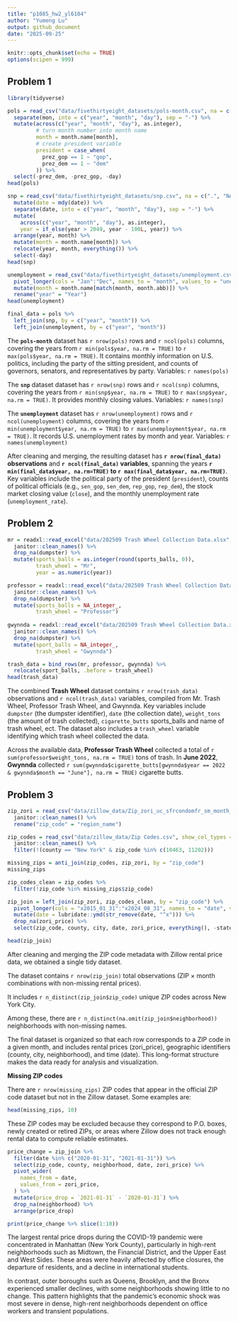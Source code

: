 ```yaml
---
title: "p1085_hw2_yl6104"
author: "Yumeng Lu"
output: github_document
date: "2025-09-25"
---
```


```r
knitr::opts_chunk$set(echo = TRUE)
options(scipen = 999)
```

## Problem 1
```r
library(tidyverse)
```

```r
pols = read_csv("data/fivethirtyeight_datasets/pols-month.csv", na = c(".", "NA", "")) %>% 
  separate(mon, into = c("year", "month", "day"), sep = "-") %>% 
  mutate(across(c("year", "month", "day"), as.integer),
         # turn month number into month name
         month = month.name[month],
         # create president variable
         president = case_when(
           prez_gop == 1 ~ "gop",
           prez_dem == 1 ~ "dem"
         )) %>% 
  select(-prez_dem, -prez_gop, -day)
head(pols)
```
```r
snp = read_csv("data/fivethirtyeight_datasets/snp.csv", na = c(".", "NA", "")) %>% 
  mutate(date = mdy(date)) %>% 
  separate(date, into = c("year", "month", "day"), sep = "-") %>% 
  mutate(
    across(c("year", "month", "day"), as.integer),
    year = if_else(year > 2049, year - 100L, year)) %>% 
  arrange(year, month) %>% 
  mutate(month = month.name[month]) %>% 
  relocate(year, month, everything()) %>% 
  select(-day) 
head(snp)
```
```r
unemployment = read_csv("data/fivethirtyeight_datasets/unemployment.csv", na = c(".", "NA", "")) %>% 
  pivot_longer(cols = "Jan":"Dec", names_to = "month", values_to = "unemployment_rate") %>% 
  mutate(month = month.name[match(month, month.abb)]) %>% 
  rename("year" = "Year")
head(unemployment)
```
```r
final_data = pols %>% 
  left_join(snp, by = c("year", "month")) %>% 
  left_join(unemployment, by = c("year", "month"))
```

The **`pols-month`** dataset has `r nrow(pols)` rows and `r ncol(pols)` columns, covering the years from `r min(pols$year, na.rm = TRUE)` to `r max(pols$year, na.rm = TRUE)`. It contains monthly information on U.S. politics, including the party of the sitting president, and counts of governors, senators, and representatives by party. Variables: `r names(pols)`

The **`snp`** dataset dataset has `r nrow(snp)` rows and `r ncol(snp)` columns, covering the years from `r min(snp$year, na.rm = TRUE)` to `r max(snp$year, na.rm = TRUE)`. It provides monthly closing values. Variables: `r names(snp)`

The **`unemployment`** dataset has `r nrow(unemployment)` rows and `r ncol(unemployment)` columns, covering the years from `r min(unemployment$year, na.rm = TRUE)` to `r max(unemployment$year, na.rm = TRUE)`. It records U.S. unemployment rates by month and year. Variables: `r names(unemployment)`

After cleaning and merging, the resulting dataset has **`r nrow(final_data)` observations** and **`r ncol(final_data)` variables**, spanning the years **`r min(final_data$year, na.rm=TRUE)` to `r max(final_data$year, na.rm=TRUE)`**. Key variables include the political party of the president (`president`), counts of political officials (e.g., `sen_gop`, `sen_dem`, `rep_gop`, `rep_dem`), the stock market closing value (`close`), and the monthly unemployment rate (`unemployment_rate`).


## Problem 2
```r
mr = readxl::read_excel("data/202509 Trash Wheel Collection Data.xlsx", sheet = "Mr. Trash Wheel", range = "A2:N709", na = c(".", "NA", "")) %>% 
  janitor::clean_names() %>% 
  drop_na(dumpster) %>% 
  mutate(sports_balls = as.integer(round(sports_balls, 0)),
         trash_wheel = "Mr",
         year = as.numeric(year))

professor = readxl::read_excel("data/202509 Trash Wheel Collection Data.xlsx", sheet = "Professor Trash Wheel", range = "A2:M134", na = c(".", "NA", "")) %>% 
  janitor::clean_names() %>% 
  drop_na(dumpster) %>% 
  mutate(sports_balls = NA_integer_,
         trash_wheel = "Professor")
  
gwynnda = readxl::read_excel("data/202509 Trash Wheel Collection Data.xlsx", sheet = "Gwynns Falls Trash Wheel", range = "A2:L351", na = c(".", "NA", "")) %>% 
  janitor::clean_names() %>% 
  drop_na(dumpster) %>% 
  mutate(sport_balls = NA_integer_,
         trash_wheel = "Gwynnda") 

trash_data = bind_rows(mr, professor, gwynnda) %>% 
  relocate(sport_balls, .before = trash_wheel)
head(trash_data)
```
The combined **Trash Wheel** dataset contains `r nrow(trash_data)` observations and `r ncol(trash_data)` variables, compiled from Mr. Trash Wheel, Professor Trash Wheel, and Gwynnda. Key variables include `dumpster` (the dumpster identifier), `date` (the collection date), `weight_tons` (the amount of trash collected), `cigarette_butts` sports_balls and name of trash wheel, ect. The dataset also includes a `trash_wheel` variable identifying which trash wheel collected the data. 

Across the available data, **Professor Trash Wheel** collected a total of `r sum(professor$weight_tons, na.rm = TRUE)` tons of trash. In **June 2022**, **Gwynnda** collected `r sum(gwynnda$cigarette_butts[gwynnda$year == 2022 & gwynnda$month == "June"], na.rm = TRUE)` cigarette butts.


## Problem 3
```r
zip_zori = read_csv("data/zillow_data/Zip_zori_uc_sfrcondomfr_sm_month_NYC.csv", show_col_types = FALSE, na = c(".", "NA", "")) %>%
  janitor::clean_names() %>% 
  rename("zip_code" = "region_name")

zip_codes = read_csv("data/zillow_data/Zip Codes.csv", show_col_types = FALSE, na = c(".", "NA", "")) %>%
  janitor::clean_names() %>% 
  filter(!(county == "New York" & zip_code %in% c(10463, 11202)))

missing_zips = anti_join(zip_codes, zip_zori, by = "zip_code")
missing_zips

zip_codes_clean = zip_codes %>%
  filter(!zip_code %in% missing_zips$zip_code)

zip_join = left_join(zip_zori, zip_codes_clean, by = "zip_code") %>% 
  pivot_longer(cols = "x2015_01_31":"x2024_08_31", names_to = "date", values_to = "zori_price") %>%
  mutate(date = lubridate::ymd(str_remove(date, "^x"))) %>% 
  drop_na(zori_price) %>% 
  select(zip_code, county, city, date, zori_price, everything(), -state)

head(zip_join)
```
After cleaning and merging the ZIP code metadata with Zillow rental price data, we obtained a single tidy dataset.

The dataset contains `r nrow(zip_join)` total observations (ZIP × month combinations with non-missing rental prices).

It includes `r n_distinct(zip_join$zip_code)` unique ZIP codes across New York City.

Among these, there are `r n_distinct(na.omit(zip_join$neighborhood))` neighborhoods with non-missing names.

The final dataset is organized so that each row corresponds to a ZIP code in a given month, and includes rental prices (zori_price), geographic identifiers (county, city, neighborhood), and time (date). This long-format structure makes the data ready for analysis and visualization.

**Missing ZIP codes**

There are `r nrow(missing_zips)` ZIP codes that appear in the official ZIP code dataset but not in the Zillow dataset.
Some examples are:
```r
head(missing_zips, 10)
```

These ZIP codes may be excluded because they correspond to P.O. boxes, newly created or retired ZIPs, or areas where Zillow does not track enough rental data to compute reliable estimates.


```r
price_change = zip_join %>%
  filter(date %in% c("2020-01-31", "2021-01-31")) %>%
  select(zip_code, county, neighborhood, date, zori_price) %>%
  pivot_wider(
    names_from = date, 
    values_from = zori_price,
  ) %>%
  mutate(price_drop = `2021-01-31` - `2020-01-31`) %>%
  drop_na(neighborhood) %>% 
  arrange(price_drop)

print(price_change %>% slice(1:10))
```
The largest rental price drops during the COVID-19 pandemic were concentrated in Manhattan (New York County), particularly in high-rent neighborhoods such as Midtown, the Financial District, and the Upper East and West Sides. These areas were heavily affected by office closures, the departure of residents, and a decline in international students.

In contrast, outer boroughs such as Queens, Brooklyn, and the Bronx experienced smaller declines, with some neighborhoods showing little to no change. This pattern highlights that the pandemic’s economic shock was most severe in dense, high-rent neighborhoods dependent on office workers and transient populations.
